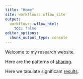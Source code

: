 ```yaml
---
title: "Home"
site: workflowr::wflow_site
output:
  workflowr::wflow_html:
    toc: false
editor_options:
  chunk_output_type: console
---
```


Welcome to my research website.

Here are the patterns of [sharing](workingwithdata.html).


Here we tabulate significant [results](looking_at_significance.html).